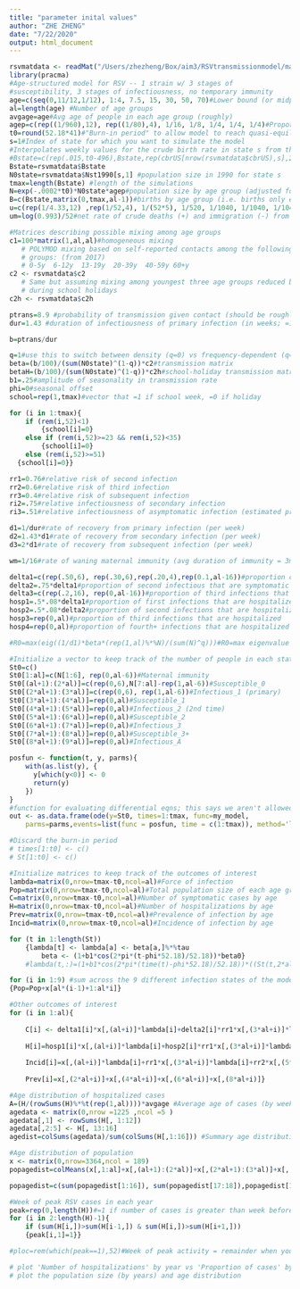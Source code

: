 ```yaml
---
title: "parameter inital values"
author: "ZHE ZHENG"
date: "7/22/2020"
output: html_document
---
```

```r
rsvmatdata <- readMat("/Users/zhezheng/Box/aim3/RSVtransmissionmodel/matlabcode/rsvmatdata.mat")
library(pracma)
#Age-structured model for RSV -- 1 strain w/ 3 stages of
#susceptibility, 3 stages of infectiousness, no temporary immunity 
age=c(seq(0,11/12,1/12), 1:4, 7.5, 15, 30, 50, 70)#Lower bound (or midpoint) of different age groups
al=length(age) #Number of age groups
avgage=age#Avg age of people in each age group (roughly)
agep=c(rep((1/960),12), rep((1/80),4), 1/16, 1/8, 1/4, 1/4, 1/4)#Proportion of population in each age group (approx to start)
t0=round(52.18*41)#"Burn-in period" to allow model to reach quasi-equilibrium before evaluating output
s=1#Index of state for which you want to simulate the model 
#Interpolates weekly values for the crude birth rate in state s from the annual values
#Bstate=c(rep(.015,t0-496),Bstate,rep(cbrUS[nrow(rsvmatdata$cbrUS),s],260))#Fill in with constant values before/after known values
Bstate=rsvmatdata$Bstate
N0state=rsvmatdata$Nst1990[s,1] #population size in 1990 for state s
tmax=length(Bstate) #length of the simulations
N=exp(-.0002*t0)*N0state*agep#population size by age group (adjusted for population growth during the burn-in period)
B=c(Bstate,matrix(0,tmax,al-1))#births by age group (i.e. births only enter the first age group, 0 for all other age groups)
u=c(rep(1/4.33,12) ,rep(1/52,4), 1/(52*5), 1/520, 1/1040, 1/1040, 1/1040)#rate for aging out of each age class (per person per week)
um=log(0.993)/52#net rate of crude deaths (+) and immigration (-) from all age groups (per week): can adjust this to approximate population growth in state

#Matrices describing possible mixing among age groups
c1=100*matrix(1,al,al)#homogeneous mixing
   # POLYMOD mixing based on self-reported contacts among the following age
   # groups: (from 2017)
   # 0-5y  6-12y  13-19y  20-39y  40-59y 60+y  
c2 <- rsvmatdata$c2
   # Same but assuming mixing among youngest three age groups reduced by 60%
   # during school holidays
c2h <- rsvmatdata$c2h

ptrans=8.9 #probability of transmission given contact (should be roughly equivalent to R0)
dur=1.43 #duration of infectiousness of primary infection (in weeks; =10 days)

b=ptrans/dur

q=1#use this to switch between density (q=0) vs frequency-dependent (q=1) transmission
beta=(b/100)/(sum(N0state)^(1-q))*c2#transmission matrix
betaH=(b/100)/(sum(N0state)^(1-q))*c2h#school-holiday transmission matrix
b1=.25#amplitude of seasonality in transmission rate
phi=0#seasonal offset
school=rep(1,tmax)#vector that =1 if school week, =0 if holiday

for (i in 1:tmax){
    if (rem(i,52)<1)
        {school[i]=0}
    else if (rem(i,52)>=23 && rem(i,52)<35)
        {school[i]=0}
    else (rem(i,52)>=51)
  {school[i]=0}}

rr1=0.76#relative risk of second infection 
rr2=0.6#relative risk of third infection 
rr3=0.4#relative risk of subsequent infection
ri2=.75#relative infectiousness of secondary infection
ri3=.51#relative infectiousness of asymptomatic infection (estimated previously)

d1=1/dur#rate of recovery from primary infection (per week)
d2=1.43*d1#rate of recovery from secondary infection (per week)
d3=2*d1#rate of recovery from subsequent infection (per week)

wm=1/16#rate of waning maternal immunity (avg duration of immunity = 3mo) 

delta1=c(rep(.50,6), rep(.30,6),rep(.20,4),rep(0.1,al-16))#proportion of first infections that are symptomatic (by age)
delta2=.75*delta1#proportion of second infectious that are symptomatic 
delta3=c(rep(.2,16), rep(0,al-16))#proportion of third infections that are symptomatic
hosp1=.5*.08*delta1#proportion of first infections that are hospitalized
hosp2=.5*.08*delta2#proportion of second infections that are hospitalized
hosp3=rep(0,al)#proportion of third infections that are hospitalized
hosp4=rep(0,al)#proportion of fourth+ infections that are hospitalized

#R0=max(eig((1/d1)*beta*(rep(1,al)%*%N)/(sum(N)^q)))#R0=max eigenvalue of the next generation matrix/ dimension not correct in matlab code

#Initialize a vector to keep track of the number of people in each state
St0=c()
St0[1:al]=c(N[1:6], rep(0,al-6))#Maternal immunity
St0[(al+1):(2*al)]=c(rep(0,6),N[7:al]-rep(1,al-6))#Susceptible_0
St0[(2*al+1):(3*al)]=c(rep(0,6), rep(1,al-6))#Infectious_1 (primary) 
St0[(3*al+1):(4*al)]=rep(0,al)#Susceptible_1
St0[(4*al+1):(5*al)]=rep(0,al)#Infectious_2 (2nd time)
St0[(5*al+1):(6*al)]=rep(0,al)#Susceptible_2
St0[(6*al+1):(7*al)]=rep(0,al)#Infectious_3
St0[(7*al+1):(8*al)]=rep(0,al)#Susceptible_3+
St0[(8*al+1):(9*al)]=rep(0,al)#Infectious_A 

posfun <- function(t, y, parms){
    with(as.list(y), {
      y[which(y<0)] <- 0  
      return(y)
    })
}
#function for evaluating differential eqns; this says we aren't allowed to have negative values
out <- as.data.frame(ode(y=St0, times=1:tmax, func=my_model,
	parms=parms,events=list(func = posfun, time = c(1:tmax)), method='lsoda'))

#Discard the burn-in period
# times[1:t0] <- c()
# St[1:t0] <- c()

#Initialize matrices to keep track of the outcomes of interest
lambda=matrix(0,nrow=tmax-t0,ncol=al)#Force of infection
Pop=matrix(0,nrow=tmax-t0,ncol=al)#Total population size of each age group
C=matrix(0,nrow=tmax-t0,ncol=al)#Number of symptomatic cases by age
H=matrix(0,nrow=tmax-t0,ncol=al)#Number of hospitalizations by age
Prev=matrix(0,nrow=tmax-t0,ncol=al)#Prevalence of infection by age
Incid=matrix(0,nrow=tmax-t0,ncol=al)#Incidence of infection by age

for (t in 1:length(St))
    {lambda[t] <- lambda[a] <- beta[a,]%*%tau
		beta <- (1+b1*cos(2*pi*(t-phi*52.18)/52.18))*beta0}
    #lambda(t,:)=(1+b1*cos(2*pi*(time(t)-phi*52.18)/52.18))*((St(t,2*al+1:3*al)+ri2*St(t,4*al+1:5*al)+ri3*St(t,6*al+1:7*al)+ri3*St(t,8*al+1:9*al))*(beta*school(round(time(t)))+betaH*(1-school(round(time(t))))))/(sum(St(t,:))^q)

for (i in 1:9) #sum across the 9 different infection states of the model
{Pop=Pop+x[al*(i-1)+1:al*i]}

#Other outcomes of interest
for (i in 1:al){
  
    C[i] <- delta1[i]*x[,(al+i)]*lambda[i]+delta2[i]*rr1*x[,(3*al+i)]*lambda[i]+delta3[i]*rr2*x[,(5*al+i)]*lambda[i]+delta3[i]*rr3*x[,(7*al+i)]*lambda[i]
    
    H[i]=hosp1[i]*x[,(al+i)]*lambda[i]+hosp2[i]*rr1*x[,(3*al+i)]*lambda[i]+hosp3[i]*rr2*x[,(5*al+i)]*lambda[i]+hosp4[i]*rr3*x[,(7*al+i)]*lambda[i]
    
    Incid[i]=x[,(al+i)]*lambda[i]+rr1*x[,(3*al+i)]*lambda[i]+rr2*x[,(5*al+i)]*lambda[i]+rr3*x[,(7*al+i)]*lambda[i]
                                                                                                                            
    Prev[i]=x[,(2*al+i)]+x[,(4*al+i)]+x[,(6*al+i)]+x[,(8*al+i)]}

#Age distribution of hospitalized cases
A=(H/(rowSums(H)%*%t(rep(1,al))))*avgage #Average age of cases (by week)
agedata <- matrix(0,nrow =1225 ,ncol =5 )
agedata[,1] <- rowSums(H[, 1:12])
agedata[,2:5] <- H[, 13:16]
agedist=colSums(agedata)/sum(colSums(H[,1:16])) #Summary age distribution of hospitalized cases

#Age distribution of population
x <- matrix(0,nrow=3364,ncol = 189)
popagedist=colMeans(x[,1:al]+x[,(al+1):(2*al)]+x[,(2*al+1):(3*al)]+x[,(3*al+1):(4*al)]+x[,(4*al+1):(5*al)]+x[,(5*al+1):(6*al)]+x[,(6*al+1):(7*al)]+x[,(7*al+1):(8*al)]+x[,(8*al+1):(9*al)])/(mean(rowSums(x)))

popagedist=c(sum(popagedist[1:16]), sum(popagedist[17:18]),popagedist[19:al])#Aggregated into <5y, 5-20y, 20-40y, 40-60y, 60+y

#Week of peak RSV cases in each year
peak=rep(0,length(H))#=1 if number of cases is greater than week before and after, =0 otherwise
for (i in 2:length(H)-1){
    if (sum(H[i,])>sum(H[i-1,]) & sum(H[i,])>sum(H[i+1,]))
    {peak[i,1]=1}}

#ploc=rem(which(peak==1),52)#Week of peak activity = remainder when you divide the indices of where peak > 0 by 52

# plot 'Number of hospitalizations' by year vs 'Proportion of cases' by age
# plot the population size (by years) and age distribution

```

